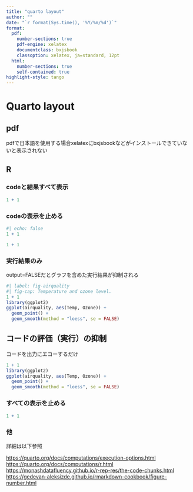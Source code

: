 ```yaml
---
title: "quarto layout"
author: ""
date: "`r format(Sys.time(), '%Y/%m/%d')`"
format:
  pdf:
    number-sections: true
    pdf-engine: xelatex
    documentclass: bxjsbook
    classoption: xelatex, ja=standard, 12pt
  html:
    number-sections: true
    self-contained: true
highlight-style: tango
---
```


# Quarto layout

## pdf

pdfで日本語を使用する場合xelatexにbxjsbookなどがインストールできていないと表示されない

## R

### codeと結果すべて表示

```r
1 + 1
```

### codeの表示を止める

```r
#| echo: false
1 + 1
```

```r
1 + 1
```

### 実行結果のみ

output=FALSEだとグラフを含めた実行結果が抑制される  

```r
#| label: fig-airquality
#| fig-cap: Temperature and ozone level.
1 + 1
library(ggplot2)
ggplot(airquality, aes(Temp, Ozone)) + 
  geom_point() + 
  geom_smooth(method = "loess", se = FALSE)
```

## コードの評価（実行）の抑制

コードを出力にエコーするだけ

```r
1 + 1
library(ggplot2)
ggplot(airquality, aes(Temp, Ozone)) + 
  geom_point() + 
  geom_smooth(method = "loess", se = FALSE)
```

### すべての表示を止める

```r
1 + 1
```

### 他

詳細は以下参照

[https://quarto.org/docs/computations/execution-options.html](https://quarto.org/docs/computations/execution-options.html)
[https://quarto.org/docs/computations/r.html](https://quarto.org/docs/computations/r.html)
[https://monashdatafluency.github.io/r-rep-res/the-code-chunks.html](https://monashdatafluency.github.io/r-rep-res/the-code-chunks.html)
[https://gedevan-aleksizde.github.io/rmarkdown-cookbook/figure-number.html](https://gedevan-aleksizde.github.io/rmarkdown-cookbook/figure-number.html)